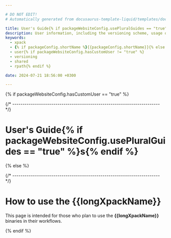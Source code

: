 ```yaml
---

# DO NOT EDIT!
# Automatically generated from docusaurus-template-liquid/templates/docusaurus.

title: User's Guide{% if packageWebsiteConfig.usePluralGuides == "true" %}s{% endif %}
description: User information, including the versioning scheme, usage of shared libraries, and RPATH configuration on GNU/Linux.
keywords:
  - xpack
  - {% if packageConfig.shortName %}{{packageConfig.shortName}}{% else %}{{packageName}}{% endif %}
  - user{% if packageWebsiteConfig.hasCustomUser != "true" %}
  - versioning
  - shared
  - rpath{% endif %}

date: 2024-07-21 18:56:00 +0300

---
```


{% if packageWebsiteConfig.hasCustomUser == "true" %}


{/* ------------------------------------------------------------------------ */}

# User's Guide{% if packageWebsiteConfig.usePluralGuides == "true" %}s{% endif %}

<CustomUser />

{% else %}



{/* ------------------------------------------------------------------------ */}

# How to use the {{longXpackName}}

This page is intended for those who plan
to use the **{{longXpackName}}** binaries in their workflows.

<More/>

<Versioning/>

<LibrariesAndRpath/>

<UseInTesting/>

{% endif %}
